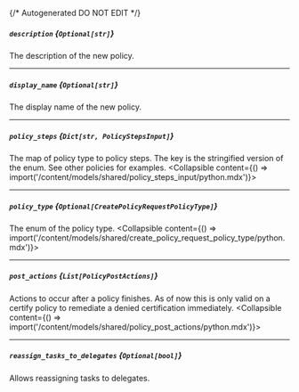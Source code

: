 {/* Autogenerated DO NOT EDIT  */}

##### `description` *{`Optional[str]`}*
The description of the new policy.

---
##### `display_name` *{`Optional[str]`}*
The display name of the new policy.

---
##### `policy_steps` *{`Dict[str, PolicyStepsInput]`}*
The map of policy type to policy steps. The key is the stringified version of the enum. See other policies for examples.
<Collapsible content={() => import('/content/models/shared/policy_steps_input/python.mdx')}>
</Collapsible>

---
##### `policy_type` *{`Optional[CreatePolicyRequestPolicyType]`}*
The enum of the policy type.
<Collapsible content={() => import('/content/models/shared/create_policy_request_policy_type/python.mdx')}>
</Collapsible>

---
##### `post_actions` *{`List[PolicyPostActions]`}*
Actions to occur after a policy finishes. As of now this is only valid on a certify policy to remediate a denied certification immediately.
<Collapsible content={() => import('/content/models/shared/policy_post_actions/python.mdx')}>
</Collapsible>

---
##### `reassign_tasks_to_delegates` *{`Optional[bool]`}*
Allows reassigning tasks to delegates.

